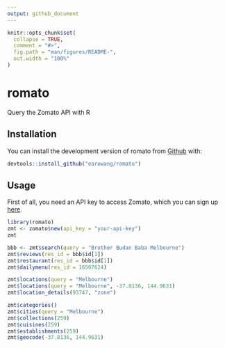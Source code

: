 ```yaml
---
output: github_document
---
```


<!-- README.md is generated from README.Rmd. Please edit that file -->

```r
knitr::opts_chunk$set(
  collapse = TRUE,
  comment = "#>",
  fig.path = "man/figures/README-",
  out.width = "100%"
)
```
# romato

Query the Zomato API with R

## Installation

You can install the development version of romato from [Github](https://github.com/earowang/romato) with:

``` r
devtools::install_github("earowang/romato")
```

## Usage

First of all, you need an API key to access Zomato, which you can sign up [here](https://developers.zomato.com/api).

```r
library(romato)
zmt <- zomato$new(api_key = "your-api-key")
zmt
```

```r
bbb <- zmt$search(query = "Brother Budan Baba Melbourne")
zmt$reviews(res_id = bbb$id[1])
zmt$restaurant(res_id = bbb$id[1])
zmt$dailymenu(res_id = 16507624)

zmt$locations(query = "Melbourne")
zmt$locations(query = "Melbourne", -37.8136, 144.9631)
zmt$location_details(93747, "zone")

zmt$categories()
zmt$cities(query = "Melbourne")
zmt$collections(259)
zmt$cuisines(259)
zmt$establishments(259)
zmt$geocode(-37.8136, 144.9631)
```
